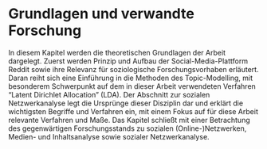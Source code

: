 \cleardoublepage

# Grundlagen und verwandte Forschung {#grundlagen}

In diesem Kapitel werden die theoretischen Grundlagen der Arbeit dargelegt.
Zuerst werden Prinzip und Aufbau der Social-Media-Plattform Reddit sowie ihre Relevanz für soziologische Forschungsvorhaben erläutert.
Daran reiht sich eine Einführung in die Methoden des Topic-Modelling, mit besonderem Schwerpunkt auf dem in dieser Arbeit verwendeten Verfahren "Latent Dirichlet Allocation" (LDA).
Der Abschnitt zur sozialen Netzwerkanalyse legt die Ursprünge dieser Disziplin dar und erklärt die wichtigsten Begriffe und Verfahren ein, mit einem Fokus auf für diese Arbeit relevante Verfahren und Maße.
Das Kapitel schließt mit einer Betrachtung des gegenwärtigen Forschungsstands zu sozialen (Online-)Netzwerken, Medien- und Inhaltsanalyse sowie sozialer Netzwerkanalyse.